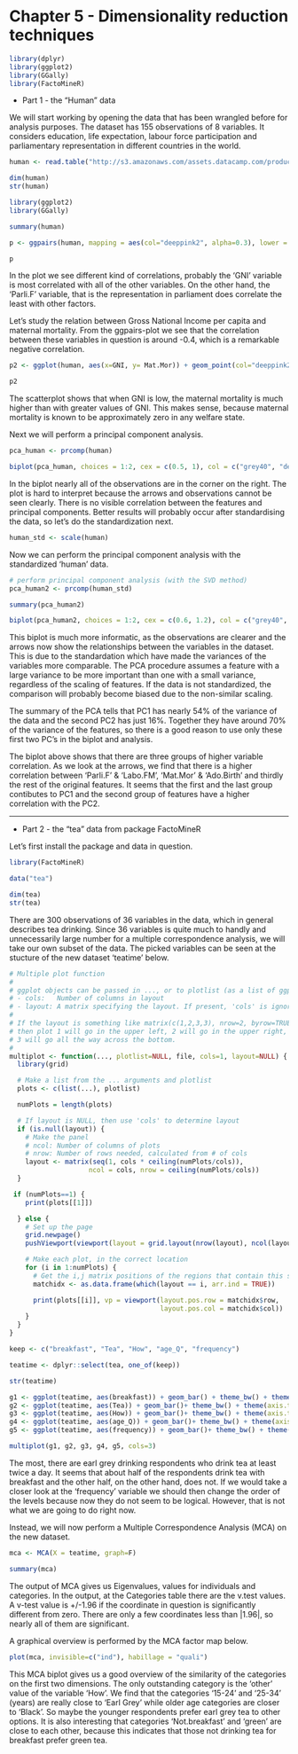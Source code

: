 
# Chapter 5 - Dimensionality reduction techniques


```r
library(dplyr)
library(ggplot2)
library(GGally)
library(FactoMineR)
```

* Part 1 - the "Human" data

We will start working by opening the data that has been wrangled before for analysis purposes. The dataset has 155 observations of 8 variables. It considers education, life expectation, labour force participation and parliamentary representation in different countries in the world.


```r
human <- read.table("http://s3.amazonaws.com/assets.datacamp.com/production/course_2218/datasets/human2.txt", header = T, sep=",")

dim(human)
str(human)
```


```r
library(ggplot2)
library(GGally)

summary(human)

p <- ggpairs(human, mapping = aes(col="deeppink2", alpha=0.3), lower = list(combo = wrap("facethist", bins = 20)))

p

```

In the plot we see different kind of correlations, probably the 'GNI' variable is most correlated with all of the other variables. On the other hand, the 'Parli.F' variable, that is the representation in parliament does correlate the least with other factors.

Let's study the relation between Gross National Income per capita and maternal mortality. From the ggpairs-plot we see that the correlation between these variables in question is around -0.4, which is a remarkable negative correlation.

```r
p2 <- ggplot(human, aes(x=GNI, y= Mat.Mor)) + geom_point(col="deeppink2")

p2

```


The scatterplot shows that when GNI is low, the maternal mortality is much higher than with greater values of GNI. This makes sense, because maternal mortality is known to be approximately zero in any welfare state.

Next we will perform a principal component analysis.


```r

pca_human <- prcomp(human)

biplot(pca_human, choices = 1:2, cex = c(0.5, 1), col = c("grey40", "deeppink2"))

```


In the biplot nearly all of the observations are in the corner on the right. The plot is hard to interpret because the arrows and observations cannot be seen clearly. There is no visible correlation between the features and principal components. Better results will probably occur after standardising the data, so let's do the standardization next.


```r

human_std <- scale(human)

```


Now we can perform the principal component analysis with the standardized 'human' data.


```r
# perform principal component analysis (with the SVD method)
pca_human2 <- prcomp(human_std)

summary(pca_human2)

biplot(pca_human2, choices = 1:2, cex = c(0.6, 1.2), col = c("grey40", "deeppink2"), main="Biplot of the first two principal components for the 'human' data", xlab="PC1 (54%)", ylab="PC2 (16%)")

```

This biplot is much more informatic, as the observations are clearer and the arrows now show the relationships between the variables in the dataset. This is due to the standardation which have made the variances of the variables more comparable. The PCA procedure assumes a feature with a large variance to be more important than one with a small variance, regardless of the scaling of features. If the data is not standardized, the comparison will probably become biased due to the non-similar scaling.

The summary of the PCA tells that PC1 has nearly 54% of the variance of the data and the second PC2 has just 16%. Together they have around 70% of the variance of the features, so there is a good reason to use only these first two PC's in the biplot and analysis.

The biplot above shows that there are three groups of higher variable correlation. As we look at the arrows, we find that there is a higher correlation between 'Parli.F' & 'Labo.FM', 'Mat.Mor' & 'Ado.Birth' and thirdly the rest of the original features. It seems that the first and the last group contibutes to PC1 and the second group of features have a higher correlation with the PC2.



-------


* Part 2 - the "tea" data from package FactoMineR


Let's first install the package and data in question.


```r
library(FactoMineR)

data("tea")

```


```r
dim(tea)
str(tea)
```


There are 300 observations of 36 variables in the data, which in general describes tea drinking. Since 36 variables is quite much to handly and unnecessarily large number for a multiple correspondence analysis, we will take our own subset of the data. The picked variables can be seen at the stucture of the new dataset 'teatime' below.


```r
# Multiple plot function
#
# ggplot objects can be passed in ..., or to plotlist (as a list of ggplot objects)
# - cols:   Number of columns in layout
# - layout: A matrix specifying the layout. If present, 'cols' is ignored.
#
# If the layout is something like matrix(c(1,2,3,3), nrow=2, byrow=TRUE),
# then plot 1 will go in the upper left, 2 will go in the upper right, and
# 3 will go all the way across the bottom.
#
multiplot <- function(..., plotlist=NULL, file, cols=1, layout=NULL) {
  library(grid)

  # Make a list from the ... arguments and plotlist
  plots <- c(list(...), plotlist)

  numPlots = length(plots)

  # If layout is NULL, then use 'cols' to determine layout
  if (is.null(layout)) {
    # Make the panel
    # ncol: Number of columns of plots
    # nrow: Number of rows needed, calculated from # of cols
    layout <- matrix(seq(1, cols * ceiling(numPlots/cols)),
                    ncol = cols, nrow = ceiling(numPlots/cols))
  }

 if (numPlots==1) {
    print(plots[[1]])

  } else {
    # Set up the page
    grid.newpage()
    pushViewport(viewport(layout = grid.layout(nrow(layout), ncol(layout))))

    # Make each plot, in the correct location
    for (i in 1:numPlots) {
      # Get the i,j matrix positions of the regions that contain this subplot
      matchidx <- as.data.frame(which(layout == i, arr.ind = TRUE))

      print(plots[[i]], vp = viewport(layout.pos.row = matchidx$row,
                                      layout.pos.col = matchidx$col))
    }
  }
}

```



```r

keep <- c("breakfast", "Tea", "How", "age_Q", "frequency")

teatime <- dplyr::select(tea, one_of(keep))

str(teatime)

g1 <- ggplot(teatime, aes(breakfast)) + geom_bar() + theme_bw() + theme(axis.text.x = element_text(angle = 45, hjust = 1, size = 8))
g2 <- ggplot(teatime, aes(Tea)) + geom_bar()+ theme_bw() + theme(axis.text.x = element_text(angle = 45, hjust = 1, size = 8))
g3 <- ggplot(teatime, aes(How)) + geom_bar()+ theme_bw() + theme(axis.text.x = element_text(angle = 45, hjust = 1, size = 8))
g4 <- ggplot(teatime, aes(age_Q)) + geom_bar()+ theme_bw() + theme(axis.text.x = element_text(angle = 45, hjust = 1, size = 8))
g5 <- ggplot(teatime, aes(frequency)) + geom_bar()+ theme_bw() + theme(axis.text.x = element_text(angle = 45, hjust = 1, size = 8))

multiplot(g1, g2, g3, g4, g5, cols=3)

```


The most, there are earl grey drinking respondents who drink tea at least twice a day. It seems that about half of the respondents drink tea with breakfast and the other half, on the other hand, does not. If we would take a closer look at the 'frequency' variable we should then change the order of the levels because now they do not seem to be logical. However, that is not what we are going to do right now.

Instead, we will now perform a Multiple Correspondence Analysis (MCA) on the new dataset.


```r

mca <- MCA(X = teatime, graph=F)

summary(mca)
```

The output of MCA gives us Eigenvalues, values for individuals and categories. In the output, at the Categories table there are the v.test values. A v-test value is +/-1.96 if the coordinate in question is significantly different from zero. There are only a few coordinates less than |1.96|, so nearly all of them are significant.

A graphical overview is performed by the MCA factor map below.

```r
plot(mca, invisible=c("ind"), habillage = "quali")
```

This MCA biplot gives us a good overview of the similarity of the categories on the first two dimensions. The only outstanding category is the 'other' value of the variable 'How'. We find that the categories '15-24' and '25-34' (years) are really close to 'Earl Grey' while older age categories are closer to 'Black'. So maybe the younger respondents prefer earl grey tea to other options. It is also interesting that categories 'Not.breakfast' and 'green' are close to each other, because this indicates that those not drinking tea for breakfast prefer green tea.










